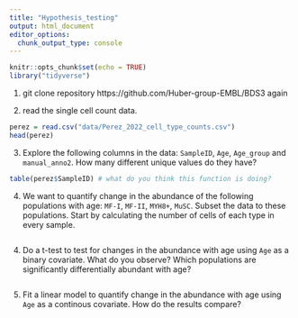```yaml
---
title: "Hypothesis_testing"
output: html_document
editor_options: 
  chunk_output_type: console
---
```


```r
knitr::opts_chunk$set(echo = TRUE)
library("tidyverse")

```

1. git clone repository https://github.com/Huber-group-EMBL/BDS3 again 

2. read the single cell count data.

```r
perez = read.csv("data/Perez_2022_cell_type_counts.csv")
head(perez)
```

3. Explore the following columns in the data: `SampleID`, `Age`, `Age_group` and `manual_anno2`. How many different unique values do they have? 

```r
table(perez$SampleID) # what do you think this function is doing?
```

4. We want to quantify change in the abundance of the following populations with age: `MF-I`, `MF-II`, `MYH8+`, `MuSC`. Subset the data to these populations. Start by calculating the number of cells of each type in every sample.  

```r

```


4. Do a t-test to test for changes in the abundance with age using `Age` as a binary covariate. What do you observe? Which populations are significantly differentially abundant with age?

```r

```

5. Fit a linear model to quantify change in the abundance with age using `Age` as a continous covariate. How do the results compare?

```r

```


